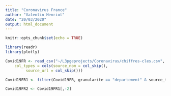 ```yaml
---
title: "Coronavirus France"
author: "Valentin Henriot"
date: "20/03/2020"
output: html_document
---
```


```r
knitr::opts_chunk$set(echo = TRUE)
```

```r
library(readr)
library(plotly)
```

```r
Covid19FR <- read_csv("~/L3pgeprojects/Coronavirus/chiffres-cles.csv", 
    col_types = cols(source_nom = col_skip(), 
         source_url = col_skip()))
```

```r
Covid19FR1 <- filter(Covid19FR, granularite == "departement" & source_type == "agences-regionales-sante")

Covid19FR2 <- Covid19FR1[,-2]
```

